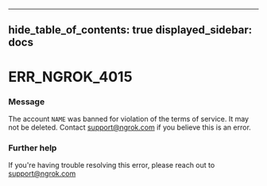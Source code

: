 

---
hide_table_of_contents: true
displayed_sidebar: docs
---


# ERR_NGROK_4015

### Message
The account `NAME` was banned for violation of the terms of service. It may not be deleted. Contact support@ngrok.com if you believe this is an error.

<ErrorDetails />



### Further help
If you're having trouble resolving this error, please reach out to [support@ngrok.com](mailto:support@ngrok.com?subject=Help%20with%20ERR_NGROK_4015)

